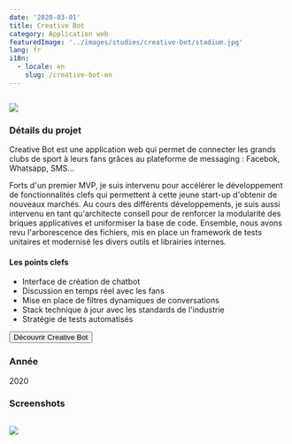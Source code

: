 ```yaml
---
date: '2020-03-01'
title: Creative Bot
category: Application web
featuredImage: '../images/studies/creative-bot/stadium.jpg'
lang: fr
i18n:
  - locale: en
    slug: /creative-bot-en
---
```


<Image>

![](../images/studies/creative-bot/compo.png)

</Image>

### Détails du projet

Creative Bot est une application web qui permet de connecter les grands clubs de sport à leurs fans grâces au plateforme de messaging : Facebok, Whatsapp, SMS...

Forts d'un premier MVP, je suis intervenu pour accélérer le développement de fonctionnalités clefs qui permettent à cette jeune start-up d'obtenir de nouveaux marchés. Au cours des différents développements, je suis aussi intervenu en tant qu'architecte conseil pour de renforcer la modularité des briques applicatives et uniformiser la base de code. Ensemble, nous avons revu l'arborescence des fichiers, mis en place un framework de tests unitaires et modernisé les divers outils et librairies internes.

#### Les points clefs

- Interface de création de chatbot
- Discussion en temps réel avec les fans
- Mise en place de filtres dynamiques de conversations
- Stack technique à jour avec les standards de l'industrie
- Stratégie de tests automatisés

<p style={{textAlign: 'center'}}><Button href="https://creativebot.ai">Découvrir Creative Bot</Button></p>

### Année
2020

### Screenshots

<Image>

![](../images/studies/creative-bot/inbox.jpg)

</Image>
